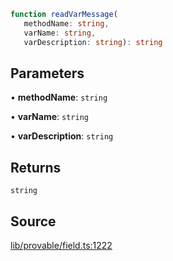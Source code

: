 ```ts
function readVarMessage(
   methodName: string, 
   varName: string, 
   varDescription: string): string
```

## Parameters

• **methodName**: `string`

• **varName**: `string`

• **varDescription**: `string`

## Returns

`string`

## Source

[lib/provable/field.ts:1222](https://github.com/o1-labs/o1js/blob/6ebbc23710f6de023fea6d83dc93c5a914c571f2/src/lib/provable/field.ts#L1222)

